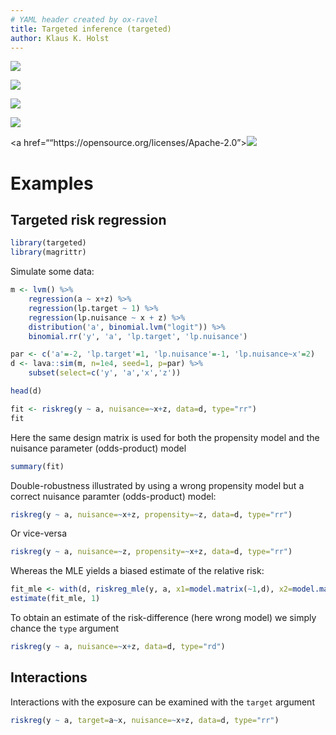 ```yaml
---
# YAML header created by ox-ravel
title: Targeted inference (targeted)
author: Klaus K. Holst
---
```

<a href="https://travis-ci.org/kkholst/targeted"><img src="https://travis-ci.org/kkholst/targeted.svg?branch=master"></a>

<a href="https://codecov.io/github/kkholst/targeted?branch=master"><img src="https://codecov.io/github/kkholst/targeted/coverage.svg?branch=master"></a>

<a href="https://cran.r-project.org/package=targeted"><img src="http://www.r-pkg.org/badges/version/targeted"></a>

<a href="http://cranlogs.r-pkg.org/downloads/total/last-month/targeted"><img src="https://www.r-pkg.org/badges/version-last-release/targeted"></a>

<a href=""https://opensource.org/licenses/Apache-2.0"><img src="https://img.shields.io/badge/License-Apache%202.0-blue.svg"></a>


# Examples


## Targeted risk regression

```r
library(targeted)
library(magrittr)
```

Simulate some data:

```r
m <- lvm() %>%
    regression(a ~ x+z) %>%
    regression(lp.target ~ 1) %>%
    regression(lp.nuisance ~ x + z) %>%
    distribution('a', binomial.lvm("logit")) %>%
    binomial.rr('y', 'a', 'lp.target', 'lp.nuisance')

par <- c('a'=-2, 'lp.target'=1, 'lp.nuisance'=-1, 'lp.nuisance~x'=2)
d <- lava::sim(m, n=1e4, seed=1, p=par) %>%
    subset(select=c('y', 'a','x','z'))

head(d)
```

```r
fit <- riskreg(y ~ a, nuisance=~x+z, data=d, type="rr")
fit
```

Here the same design matrix is used for both the propensity model and
the nuisance parameter (odds-product) model

```r
summary(fit)
```

Double-robustness illustrated by using a wrong propensity
model but a correct nuisance paramter (odds-product) model:

```r
riskreg(y ~ a, nuisance=~x+z, propensity=~z, data=d, type="rr")
```

Or vice-versa

```r
riskreg(y ~ a, nuisance=~z, propensity=~x+z, data=d, type="rr")
```

Whereas the MLE yields a biased estimate of the relative risk:

```r
fit_mle <- with(d, riskreg_mle(y, a, x1=model.matrix(~1,d), x2=model.matrix(~z, d)))
estimate(fit_mle, 1)
```

To obtain an estimate of the risk-difference (here wrong model) we simply chance the `type` argument

```r
riskreg(y ~ a, nuisance=~x+z, data=d, type="rd")
```


## Interactions

Interactions with the exposure can be examined with the `target` argument

```r
riskreg(y ~ a, target=a~x, nuisance=~x+z, data=d, type="rr")
```
